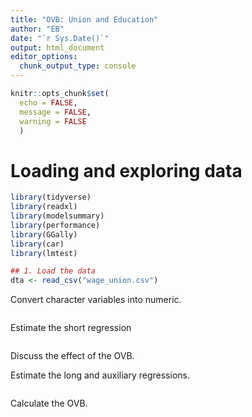 ```yaml
---
title: "OVB: Union and Education"
author: "EB"
date: "`r Sys.Date()`"
output: html_document
editor_options: 
  chunk_output_type: console
---
```


```r
knitr::opts_chunk$set(
  echo = FALSE, 
  message = FALSE,
  warning = FALSE
  )
```

# Loading and exploring data

```r
library(tidyverse)
library(readxl)
library(modelsummary)
library(performance)
library(GGally)
library(car)
library(lmtest)

## 1. Load the data
dta <- read_csv("wage_union.csv") 
```

Convert character variables into numeric.

```r

```

Estimate the short regression

```r

```

Discuss the effect of the OVB.

Estimate the long and auxiliary regressions.

```r

```

Calculate the OVB.
